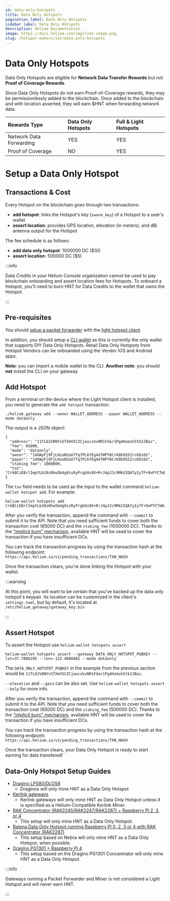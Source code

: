 ```yaml
---
id: data-only-hotspots
title: Data Only Hotspots
pagination_label: Data Only Hotspots
sidebar_label: Data Only Hotspots
description: Helium Documentation
image: https://docs.helium.com/img/link-image.png
slug: /hotspot-makers/iot/data-only-hotspots
---
```



# Data Only Hotspots

Data Only Hotspots are eligible for **Network Data Transfer Rewards** but not **Proof of Coverage
Rewards**.

Since Data Only Hotspots do not earn Proof-of-Coverage rewards, they may be permissionlessly added
to the blockchain. Once added to the blockchain and with location asserted, they will earn $HNT when
forwarding network data.

| Rewards Type            | Data Only Hotspots | Full & Light Hotspots |
| :---------------------- | :----------------- | :-------------------- |
| Network Data Forwarding | YES                | YES                   |
| Proof of Coverage       | NO                 | YES                   |

# Setup a Data Only Hotspot

## Transactions & Cost

Every Hotspot on the blockchain goes through two transactions:

- **add hotspot**: links the Hotspot's key (`swarm_key`) of a Hotspot to a user's wallet
- **assert location**: provides GPS location, elevation (in meters), and dBi antenna output for the
  Hotspot

The fee schedule is as follows:

- **add data only hotspot**: 1000000 DC ($10)
- **assert location**: 500000 DC ($5)

:::info

Data Credits in your Helium Console organization cannot be used to pay blockchain onboarding and
assert location fees for Hotspots. To onboard a Hotspot, you'll need to burn HNT for Data Credits to
the wallet that owns the Hotspot.

:::

## Pre-requisites

You should [setup a packet forwarder](/network-iot/setup-a-packet-forwarder) with the
[light hotspot client](/hotspot-makers/iot/light-hotspots).

In addition, you should setup a [CLI wallet](/wallets/cli-wallet) as this is currently the only
wallet that supports DIY Data Only Hotspots. Retail Data Only Hotspots from Hotspot Vendors can be
onboarded using the Vendor IOS and Android apps.

**Note**: you can import a mobile wallet to the CLI. **Another note**: you should **not** install
the CLI on your gateway

## Add Hotspot

From a terminal on the device where the Light Hotspot client is installed, you need to generate the
`add hotspot` transaction.

```
./helium_gateway add --owner WALLET_ADDRESS --payer WALLET_ADDRESS --mode dataonly
```

The output is a JSON object:

```
{
  "address": "11TL62V8NYvSTXmV5CZCjaucskvNR1Fdar1Pg4Hzmzk5tk2JBac",
  "fee": 65000,
  "mode": "dataonly",
  "owner": "14GWyFj9FjLHzoN3aX7Tq7PL6fEg4dfWPY8CrK8b9S5ZrcKDz6S",
  "payer": "14GWyFj9FjLHzoN3aX7Tq7PL6fEg4dfWPY8CrK8b9S5ZrcKDz6S",
  "staking fee": 1000000,
  "txn": "CrkBCiEBrlImpYLbJ0z0hw5b4g9isRyPrgbXs9X+RrJ4pJJc9MkSIQA7yIy7F+9oPYCTmDz+v782GMJ4AC+jM+VfjvUgAHflWSJGMEQCIGfugfLkXv23vJcfwPYjLlMyzYhKp+Rg8B2YKwnsDHaUAiASkdxUO4fdS33D7vyid8Tulizo9SLEL1lduyvda9YVRCohAa5SJqWC2ydM9IcOW+IPYrEcj64G17PV/kayeKSSXPTJOMCEPUDo+wM="
}
```

The `txn` field needs to be used as the input to the wallet command `helium-wallet hotspot add`. For
example:

```
helium-wallet hotspots add CrkBCiEBrlImpYLbJ0z0hw5b4g9isRyPrgbXs9X+RrJ4pJJc9MkSIQA7yIy7F+9oPYCTmDz+v782GMJ4AC+jM+VfjvUgAHflWSJGMEQCIGfugfLkXv23vJcfwPYjLlMyzYhKp+Rg8B2YKwnsDHaUAiASkdxUO4fdS33D7vyid8Tulizo9SLEL1lduyvda9YVRCohAa5SJqWC2ydM9IcOW+IPYrEcj64G17PV/kayeKSSXPTJOMCEPUDo+wM=
```

After you verify the transaction, append the command with `--commit` to submit it to the API. Note
that you need sufficient funds to cover both the transaction cost (65000 DC) and the `staking_fee`
(1000000 DC). Thanks to the
["implicit burn" mechanism](/blockchain/transaction-fees/#transaction-fees-and-implicit-burn),
available HNT will be used to cover the transaction if you have insufficient DCs.

You can track the transaction progress by using the transaction hash at the following endpoint:
`https://api.helium.io/v1/pending_transactions/TXN_HASH`

Once the transaction clears, you're done linking the Hotspot with your wallet.

:::warning

At this point, you will want to be certain that you've backed up the data only hotspot's keypair.
Its location can be customized in the client's `settings.toml`, but by default, it's located at
`/etc/helium_gateway/gateway_key.bin`

:::

## Assert Hotspot

To assert the Hotspot use `helium-wallet hotspots assert`

```
helium-wallet hotspots assert --gateway DATA_ONLY_HOTSPOT_PUBKEY --lat=37.7806295 --lon=-122.4008481 --mode dataonly
```

The `DATA_ONLY_HOTSPOT_PUBKEY` in the example from the previous section would be
`11TL62V8NYvSTXmV5CZCjaucskvNR1Fdar1Pg4Hzmzk5tk2JBac`.

`--elevation` and `--gain` can be also set. Use `helium-wallet hotspots assert --help` for more
info.

After you verify the transaction, append the command with `--commit` to submit it to the API. Note
that you need sufficient funds to cover both the transaction cost (65000 DC) and the `staking_fee`
(500000 DC). Thanks to the
["implicit burn" mechanism](/blockchain/transaction-fees/#transaction-fees-and-implicit-burn),
available HNT will be used to cover the transaction if you have insufficient DCs.

You can track the transaction progress by using the transaction hash at the following endpoint:
`https://api.helium.io/v1/pending_transactions/TXN_HASH`

Once the transaction clears, your Data Only Hotspot is ready to start earning for data transfered!

## Data-Only Hotspot Setup Guides

- [Dragino LPS80/DLOS8](/hotspot-makers/iot/data-only/dragino)
  - Draginos will only mine HNT as a Data Only Hotspot
- [Kerlink gateways](/hotspot-makers/iot/data-only/kerlink)
  - Kerlink gateways will only mine HNT as Data Only Hotspot unless it is specified as a
    Helium-Compatible Kerlink Miner.
- [RAK Concentrator (RAK2245/RAK2247/RAK2287) + Raspberry Pi 2, 3, or 4](/hotspot-makers/iot/data-only/rak-concentrators)
  - This setup will only mine HNT as a Data Only Hotspot.
- [Balena Data Only Hotspot running Raspberry Pi 0, 2, 3 or 4 with RAK Concentrator (RAK2287)](/hotspot-makers/iot/data-only/balena-data-only-hotspot)
  - This setup based on Nebra will only mine HNT as a Data Only Hotspot, when possible.
- [Dragino PG1301 + Raspberry Pi 4](/hotspot-makers/iot/data-only/dragino-pg1301)
  - This setup based on the Dragino PG1301 Concentrator will only mine HNT as a Data Only Hotspot.

:::info

Gateways running a Packet Forwarder and Miner is not considered a Light Hotspot and will never earn
HNT.

:::
